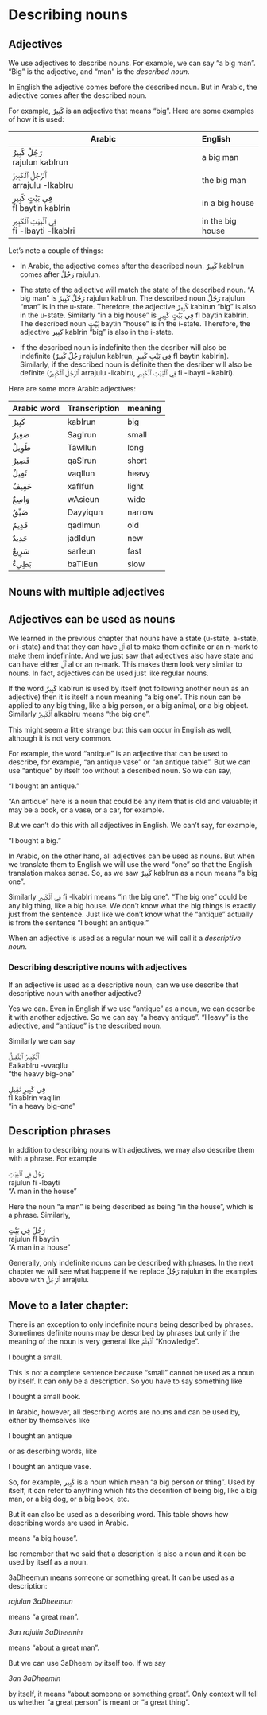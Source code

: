 # Describing nouns

## Adjectives

We use adjectives to describe nouns. For example, we can say "a big man". "Big" is the adjective, and "man" is the _described noun_.

In English the adjective comes before the described noun. But in Arabic, the adjective comes after the described noun. 

For example, [كَبِيرٌ]{lang=ar dir=rtl} is an adjective that means "big". Here are some examples of how it is used:

| Arabic     | English
|-------------------------------------------------------|:-----------------|
| [رَجُلٌ كَبِيرٌ]{.ar}<br>[rajulun kabIrun]{.trn}            | a big man        |
| [ٱَلرَّجُلُ ٱلْكَبِيرُ]{.ar}<br>[arrajulu -lkabIru]{.trn}      | the big man      |
| [فِي بَيْتٍ كَبِيرٍ]{.ar}<br>[fI baytin kabIrin]{.trn}       | in a big house   |
| [فِي ٱلْبَيْتِ ٱلْكَبِيرِ]{.ar}<br>[fi -lbayti -lkabIri]{.trn} | in the big house |


Let's note a couple of things:

+ In Arabic, the adjective comes after the described noun. [كَبِيرٌ]{.ar} [kabIrun]{.trn} comes after [رَجُلٌ]{.ar} [rajulun]{.trn}.

+ The state of the adjective  will match the state of the described noun. "A big man" is [رَجُلٌ كَبِيرٌ]{.ar} [rajulun kabIrun]{.trn}. The described noun [رَجُلٌ]{.ar} [rajulun]{.trn} "man" is in the u-state. Therefore, the adjective [كَبِيرٌ]{.ar} [kabIrun]{.trn} "big" is also in the u-state. Similarly "in a big house" is [فِي بَيْتٍ كَبِيرٍ]{.ar} [fI baytin kabIrin]{.trn}. The described noun [بَيْتٍ]{.ar} [baytin]{.trn} "house" is in the i-state. Therefore, the adjective [كَبِير]{.ar} [kabIrin]{.trn} "big" is also in the i-state. 

+ If the described noun is indefinite then the desriber will also be indefinite ([رَجُلٌ كَبِيرٌ]{.ar} [rajulun kabIrun]{.trn}, [فِي بَيْتٍ كَبِيرٍ]{.ar} [fI baytin kabIrin]{.trn}). Similarly, if the described noun is definite then the desriber will also be definite ([ٱَلرَّجُلُ ٱلْكَبِيرُ]{.ar} [arrajulu -lkabIru]{.trn}, [فِي ٱلْبَيْتِ ٱلْكَبِيرِ]{.ar} [fi -lbayti -lkabIri]{.trn}).

Here are some more Arabic adjectives:

Arabic word |Transcription| meaning
:-----------|:------------|:------------
[كَبِيرٌ]{.ar}   | [kabIrun]{.trn}  | big
[صَغِيرٌ]{.ar}   | [SagIrun]{.trn}  | small
[طَوِيلٌ]{.ar}   | [TawIlun]{.trn}  | long
[قَصِيرٌ]{.ar}   | [qaSIrun]{.trn}  | short
[ثَقِيلٌ]{.ar}   | [vaqIlun]{.trn}  | heavy
[خَفِيفٌ]{.ar}   | [xafIfun]{.trn}  | light
[وَاسِعٌ]{.ar}   | [wAsieun]{.trn}  | wide
[ضَيِّقٌ]{.ar}    | [Dayyiqun]{.trn} | narrow
[قَدِيمٌ]{.ar}   | [qadImun]{.trn}  | old
[جَدِيدٌ]{.ar}   | [jadIdun]{.trn}  | new
[سَرِيعٌ]{.ar}   | [sarIeun]{.trn}  | fast
[بَطِيءٌ]{.ar}   | [baTIEun]{.trn}  | slow

## Nouns with multiple adjectives

## Adjectives can be used as nouns

We learned in the previous chapter that nouns have a state (u-state, a-state, or i-state) and that they can have [ٱَلْ]{.ar} [al]{.trn} to make them definite or an [n]{.trn}-mark to make them indefininte. And we just saw that adjectives also have state and can have either [ٱَلْ]{.ar} [al]{.trn} or an [n]{.trn}-mark. This makes them look very similar to nouns. In fact, adjectives can be used just like regular nouns.

If the word [كَبِيرٌ]{.ar} [kabIrun]{.trn} is used by itself (not following another noun as an adjective) then it is itself a noun meaning "a big one". This noun can be applied to any big thing, like a big person, or a big animal, or a big object. Similarly [ٱَلْكَبِيرُ]{.ar} [alkabIru]{.trn} means "the big one". 

This might seem a little strange but this can occur in English as well, although it is not very common. 

For example, the word "antique" is an adjective that can be used to describe, for example, "an antique vase" or "an antique table". But we can use "antique" by itself too without a described noun. So we can say,

"I bought an antique."

"An antique" here is a noun that could be any item that is old and valuable; it may be a book, or a vase, or a car, for example.

But we can't do this with all adjectives in English. We can't say, for example,

"I bought a big."

In Arabic, on the other hand, all adjectives can be used as nouns. But when we translate them to English we will use the word "one" so that the English translation makes sense. So, as we saw [كَبِيرٌ]{.ar} [kabIrun]{.trn} as a noun means "a big one".

Similarly [فِي ٱلْكَبِيرِ]{.ar} [fi -lkabIri]{.trn} means "in the big one". "The big one" could be any big thing, like a big house. We don't know what the big things is exactly just from the sentence. Just like we don't know what the "antique" actually is from the sentence "I bought an antique."

When an adjective is used as a regular noun we will call it a _descriptive noun_.

### Describing descriptive nouns with adjectives

If an adjective is used as a descriptive noun, can we use describe that descriptive noun with another adjective?

Yes we can. Even in English if we use "antique" as a noun, we can describe it with another adjective. So we can say "a heavy antique". "Heavy" is the adjective, and "antique" is the described noun.

Similarly we can say

[ٱَلْكَبِيرُ ٱلثَّقِيلُ]{.ar}  
[EalkabIru -vvaqIlu]{.trn}  
"the heavy big-one"

[فِي كَبِيرٍ ثَقِيلٍ]{.ar}  
[fI kabIrin vaqIlin]{.trn}  
"in a heavy big-one"

## Description phrases

In addition to describing nouns with adjectives, we may also describe them with a phrase. For example

[رَجُلٌ فِي ٱلْبَيْتِ]{.ar}  
[rajulun fi -lbayti]{.trn}  
"A man in the house"

Here the noun "a man" is being described as being "in the house", which is a phrase. Similarly,

[رَجُلٌ فِي بَيْتٍ]{.ar}  
[rajulun fI baytin]{.trn}  
"A man in a house"

Generally, only indefinite nouns can be described with  phrases. In the next chapter we will see what happene if we replace [رَجُلٌ]{.ar} [rajulun]{.trn} in the examples above with [ٱَلرَّجُلُ]{.ar} [arrajulu]{.trn}.

## Move to a later chapter:

There is an exception to only indefinite nouns being described by phrases. Sometimes definite nouns may be described by phrases but only if the meaning of the noun is very general like [ٱَلْعِلْمُ]{.ar} "Knowledge".


I bought a small.

This is not a complete sentence because "small" cannot be used as a noun by itself. It can only be a description. So you have to say something like

I bought a small book.

In Arabic, however, all descrbing words are nouns and can be used by, either by themselves like

I bought an antique

or as descrbing words, like

I bought an antique vase.

So, for example, [كَبِير]{lang=ar dir=rtl} is a noun which mean "a big person or thing". Used by itself, it can refer to anything which fits the descrition of being big, like a big man, or a big dog, or a big book, etc.

But it can also be used as a describing word. This table shows how describing words are used in Arabic.


means "a big house".

lso remember that we said that a description is also a noun and it can be used by itself as a noun.

3aDheemun means someone or something great. It can be used as a description:

_rajulun 3aDheemun_ 

means "a great man".

_3an rajulin 3aDheemin_ 

means "about a great man".

But we can use 3aDheem by itself too. If we say

_3an 3aDheemin_

by itself, it means "about someone or something great". Only context will tell us whether "a great person" is meant or "a great thing".


